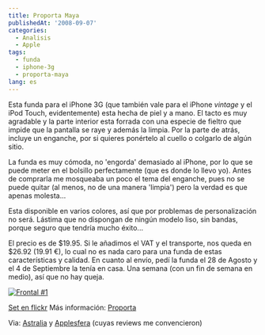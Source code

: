 ```yaml
---
title: Proporta Maya
publishedAt: '2008-09-07'
categories:
  - Analisis
  - Apple
tags:
  - funda
  - iphone-3g
  - proporta-maya
lang: es
---
```


Esta funda para el iPhone 3G (que también vale para el iPhone _vintage_ y el iPod Touch, evidentemente) esta hecha de piel y a mano. El tacto es muy agradable y la parte interior esta forrada con una especie de fieltro que impide que la pantalla se raye y además la limpia. Por la parte de atrás, incluye un enganche, por si quieres ponértelo al cuello o colgarlo de algún sitio.

La funda es muy cómoda, no 'engorda' demasiado al iPhone, por lo que se puede meter en el bolsillo perfectamente (que es donde lo llevo yo). Antes de comprarla me mosqueaba un poco el tema del enganche, pues no se puede quitar (al menos, no de una manera 'limpia') pero la verdad es que apenas molesta...

Esta disponible en varios colores, así que por problemas de personalización no será. Lástima que no dispongan de ningún modelo liso, sin bandas, porque seguro que tendría mucho éxito...

El precio es de $19.95. Si le añadimos el VAT y el transporte, nos queda en $26.92 (19.91 €), lo cual no es nada caro para una funda de estas características y calidad. En cuanto al envío, pedí la funda el 28 de Agosto y el 4 de Septiembre la tenía en casa. Una semana (con un fin de semana en medio), así que no hay queja.

[![Frontal #1](https://farm4.static.flickr.com/3215/2836074247_399932f906_m.jpg)](http://www.flickr.com/photos/ryck/2836074247/ 'Frontal #1 by Richi, on Flickr')

[Set en flickr](http://www.flickr.com/photos/ryck/sets/72157607164303819/) Más información: [Proporta](https://www.proporta.com/F02/PPF02P05.php?t_id=4172&t_mode=des)

Via: [Astralia](http://astralia.wordpress.com/2008/08/23/welcomeada-seas-maya/) y [Applesfera](http://www.applesfera.com/2008/08/19-probamos-la-funda-maya-de-proporta-para-el-iphone-3g) (cuyas reviews me convencieron)
